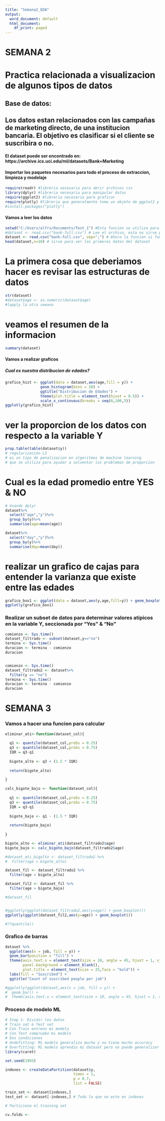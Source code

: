 ```yaml
---
title: "Semana2_EDA"
output:
  word_document: default
  html_document:
    df_print: paged
---
```


<!-- SEMANA 2 --> 
<!-- SEMANA 2 --> 
<!-- SEMANA 2 --> 

# SEMANA 2

# Practica relacionada a visualizacion de algunos tipos de datos

## Base de datos:

## Los datos estan relacionados con las campañas de marketing directo, de una institucion bancaria. El objetivo es clasificar si el cliente se suscribira o no.

#### El dataset puede ser encontrado en: https://archive.ics.uci.edu/ml/datasets/Bank+Marketing

#### Importar los paquetes necesarios para todo el proceso de extraccion, limpieza y modelaje


```r
require(readr) #libreria necesaria para abrir archivos csv
library(dplyr) #libreria necesaria para manipular datos
require(ggplot2) #libreria necesaria para graficar
require(plotly) #libreria que generalmente toma un objeto de ggplot2 y lo convierte en una grafica dinamica
#install.packages("plotly")
```

#### Vamos a leer los datos

```r

setwd("C:/Users/alfrs/Documents/Test_1") #Esta funcion se utiliza para stear la direccion del ambiente de trabajo
#dataset <- read.csv("bank-full.csv") # Lee el archivo, esta no sirve porque el archivo esta separado por punto y coma
dataset <- read.csv("bank-full.csv", sep=";") # Ahora la funcion si funciona ya que le dimos un argumento mas el cual le dice a la funcion que separe las columnas por punto y coma
head(dataset,n=10) # sirve para ver los primeros datos del dataset
```

# La primera cosa que deberiamos hacer es revisar las estructuras de datos

```r

str(dataset)
#dataset$age <- as.numeric(dataset$age)
#lapply la otra semana

```

# veamos el resumen de la informacion

```r

summary(dataset)

```

#### Vamos a realizar graficos 
##### Cual es nuestra distribucion de edades?

```r

grafico_hist <- ggplot(data = dataset,aes(age,fill = y)) + 
                geom_histogram(bins = 30) + 
                ggtitle("Distribucion de Edades") + 
                theme(plot.title = element_text(hjust = 0.5)) +
                scale_x_continuous(breaks = seq(0,100,5))
ggplotly(grafico_hist)

```

# ver la proporcion de los datos con respecto a la variable Y

```r

prop.table(table(dataset$y))
# regularizacion L2 
# es un tipo de penalizacion en algoritmos de machine learning 
# que se utiliza para ayudar a solventar los problemas de proporcion

```

# Cual es la edad promedio entre YES & NO

```r

# Usando dplyr
dataset%>%
  select("age","y")%>%
  group_by(y)%>%
  summarise(age=mean(age))

dataset%>%
  select("day","y")%>%
  group_by(y)%>%
  summarise(day=mean(day))

```

# realizar un grafico de cajas para entender la varianza que existe entre las edades

```r

grafico_box1 <- ggplot(data = dataset,aes(y,age,fill=y)) + geom_boxplot()
ggplotly(grafico_box1)

```

### Realizar un subset de datos para determinar valores atipicos en la variable Y, seccionada por "Yes" & "No"

```r

comienzo <- Sys.time()
dataset_filtrado <- subset(dataset,y=="no")
termina <- Sys.time()
duracion <- termina - comienzo
duracion


comienzo <- Sys.time()
dataset_filtrado2 <- dataset%>%
  filter(y == "no")
termina <- Sys.time()
duracion <- termina - comienzo
duracion

```

<!-- SEMANA 3 --> 
<!-- SEMANA 3 --> 
<!-- SEMANA 3 --> 

# SEMANA 3

### Vamos a hacer una funcion para calcular

```r

eliminar_ati<-function(dataset_col){
  
  q1 <- quantile(dataset_col,probs = 0.25)
  q3 <- quantile(dataset_col,probs = 0.75)
  IQR = q3-q1
  
  bigote_alto <- q3 + (1.5 * IQR)
  
  return(bigote_alto)
  
}

calc_bigote_bajo <- function(dataset_col){
  
  q1 <- quantile(dataset_col,probs = 0.25)
  q3 <- quantile(dataset_col,probs = 0.75)
  IQR = q3-q1
  
  bigote_bajo <- q1 - (1.5 * IQR)
  
  return(bigote_bajo)
  
}

bigote_alto <- eliminar_ati(dataset_filtrado2$age)
bigote_bajo <- calc_bigote_bajo(dataset_filtrado2$age)

#dataset_ati_bigalto <- dataset_filtrado2 %>%
#  filter(age > bigote_alto)

dataset_fil <- dataset_filtrado2 %>%
  filter(age < bigote_alto)

dataset_fil2 <- dataset_fil %>%
  filter(age > bigote_bajo)

#dataset_fil


#ggplotly(ggplot(dataset_filtrado2,aes(y=age)) + geom_boxplot())
ggplotly(ggplot(dataset_fil2,aes(y=age)) + geom_boxplot())

#??quantile()

```

### Grafico de barras

```r

dataset %>%
  ggplot(aes(x = job, fill = y)) + 
  geom_bar(position = "fill") +
  theme(axis.text.x = element_text(size = 10, angle = 45, hjust = 1, vjust = 1),
        panel.background = element_blank(),
        plot.title = element_text(size = 25,face = "bold")) +
  labs(fill = "Suscribed") +
  ggtitle("Count of suscribed people per job")

#ggplotly(ggplot(dataset,aes(x = job, fill = y)) + 
#  geom_bar() +
#  theme(axis.text.x = element_text(size = 10, angle = 45, hjust = 1, vjust = 1)))

```

### Proceso de modelo ML

```r
# Step 1: Dividir los datos
# Train set & Test set
# Con Train entreno mi modelo
# Con Test compruebo mi modelo
# Dos condiciones
# Undefitting: Mi modelo generalizo mucho y no tiene mucho accuracy
# Overfitting: Mi modelo aprendio mi dataset pero no puede generalizar con otro dataset
library(caret)

set.seed(1993)

indexes <- createDataPartition(dataset$y,
                               times = 1,
                               p = 0.7,
                               list = FALSE)

train_set <- dataset[indexes,]
test_set <- dataset[-indexes,] # Todo lo que no este en indexes

```

```r
# Particiona el training set

cv.folds <- 

```































